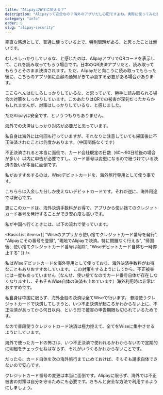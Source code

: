 ```yaml
---
title: "Alipayは安全に使える？"
description: "Alipayって安全なの？海外のアプリだし心配ですよね。実際に使ってみた感想と、安全に使うコツをお話しします。"
category: "info"
order: 5
slug: "alipay-security"
---
```



<Summary 
  question="Alipayの危険性は？安全なのか？"
  answer="Alipayに限らず、<span class='highlight'>海外での決済には十分注意を払いましょう。</span>そういう意味で、Alipayは普通の海外アプリと同程度だといってよいでしょう。"
  details="特別に危険ということはありませんが、海外決済全般のリスクを理解し、適切な対策をとることが重要です。"
/>

<ArticleSection number="01" title="Alipayが特別に危険ということは無い">

<ImageCard
  src="Screenshot_20240303-185928.jpg"
  title="Alipayの決済画面"
  description="決済時にも金額や事業者が表示されますし、暗証番号での認証も必要ですし、しっかりした作りです。"
/>

率直な感想として、普通に使っている上で、特別問題がある、と思ったことは無いです。

むしろしっかりしているな、と感じたのは、AlipayアプリでQRコードを表示して、これを読み取ってもらう場合です。日本のQR決済アプリだと、読み取ってもらうとそのまま決済されます。ただ、Alipayだと向こうに読み取ってもらった後に、こちらのアプリ側に金額の通知がきて承認する必要がある場合があります。

ここらへんはむしろしっかりしているな、と思っていて、勝手に読み取られる場合の対策をしっかりしています。このあたりはQRでの被害が深刻だったからかもしれませんが、対策はしっかりしているな、と感じました。

</ArticleSection>

<ArticleSection number="02" title="とはいえ海外決済。慎重な対応が必要">

ただAlipayは安全です、というつもりもありません。

海外での決済はしっかり対応が必要だと思っています。

私自身は海外には何回も行っていますが、それなりに注意していても帰国後に不正決済されたことは何度かあります。（中国関係なくです）

不正決済されると本当に面倒で、カード会社既定の日数（60～90日前後の場合が多い）以内に申告が必要ですし、カード番号は変更になるので紐づけている決済の扱いが本当に面倒です。

</ArticleSection>

<ArticleSection number="03" title="推奨する対策">

私がおすすめするのは、Wiseデビットカードを、海外旅行専用として使う事です。

こちららは入金した分しか使えないデビットカードです。それが逆に、海外用途では安心です。

更にこのカードは、海外決済手数料がお得で、アプリから使い捨てのクレジットカード番号を発行することができ安心度も高いです。

私が中国へ行くときには、以下の流れで使っています。

<BasicList items={[
  "Wiseのアプリから使い捨てクレジットカード番号を発行",
  "Alipayにその番号を登録",
  "現地でAlipayで決済。特に問題なく行える",
  "帰国後、使い捨てクレジットカード番号は削除",
  "Wiseデビットカード自体も一時停止する"
]} />

私はWiseデビットカードを海外専用として使っており、海外決済手数料がお得なこともありおすすめしています。
この対策をするようにしてから、不正被害には一度もあっていません（なんせ、使い捨てなのでカード番号自体が存在しなくなりますし、そもそもWise自体の決済も止めています）海外利用時は非常におすすめです。

</ArticleSection>

<ArticleSection number="04" title="Alipayに限らず、海外ではきちんと対策を">

<ImageCard
  src="sha_bailiancentury_001.jpg"
/>

私自身は中国に限らず、海外全般の決済は全てWiseで行います。
普段使うクレジットカードで決済してしまうと、いつ不正決済が起こるかわからない上に、不正決済があってから何日以内、という形で被害の申告期限も切られているためです。

なので普段使うクレジットカード決済は極力控えて、全てをWiseに集中させるようにしています。

海外で使ったカードの怖さは、いつ不正決済で使われるかわからないので定期的に明細をチェックせねばならず、それがいつくるかわからないことです。

だったら、カード自体を次の海外旅行まで止めておけば、そもそも請求自体できないので安心です。

クレジットカード番号の変更は本当に面倒です。Alipayに限らず、海外では不正被害の対策は自分を守るためにも必要です。きちんと安全な方法で利用するようにしましょう。

</ArticleSection>

<ConclusionSection 
  title="適切な対策で安全に利用しよう"
  text="Alipay自体が特別に危険というわけではありませんが、海外決済全般のリスクは理解しておく必要があります。<br><br>Wiseデビットカードのような使い捨てカード番号機能を活用するなど、適切な対策をとることで、安全にAlipayを利用することができます。"
/>